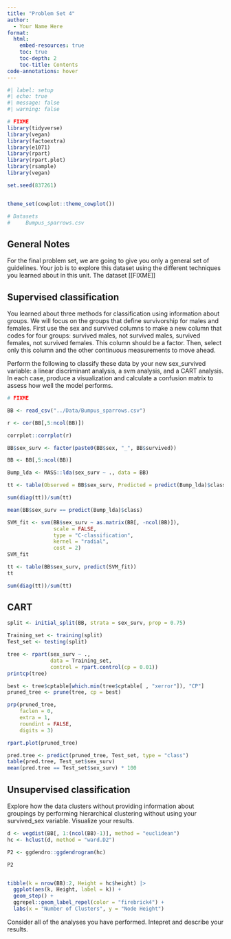 ```yaml
---
title: "Problem Set 4"
author:
  - Your Name Here
format: 
  html:
    embed-resources: true
    toc: true
    toc-depth: 2
    toc-title: Contents
code-annotations: hover
---
```



```r
#| label: setup
#| echo: true
#| message: false
#| warning: false

# FIXME
library(tidyverse)
library(vegan)
library(factoextra)
library(e1071)
library(rpart)
library(rpart.plot)
library(rsample)
library(vegan)

set.seed(837261)


theme_set(cowplot::theme_cowplot())

# Datasets
#     Bumpus_sparrows.csv

```

## General Notes

For the final problem set, we are going to give you only a general set of guidelines. Your job is to explore this dataset using the different techniques you learned about in this unit. The dataset [[FIXME]]   


## Supervised classification

You learned about three methods for classification using information about groups. We will focus on the groups that define survivorship for males and females. First use the sex and survived columns to make a new column that codes for four groups: survived males, not survived males, survived females, not survived females. This column should be a factor. Then, select only this column and the other continuous measurements to move ahead. 

Perform the following to classify these data by your new sex_survived variable: a linear discriminant analysis, a svm analysis, and a CART analysis. In each case, produce a visualization and calculate a confusion matrix to assess how well the model performs.


```r
# FIXME

BB <- read_csv("../Data/Bumpus_sparrows.csv")

r <- cor(BB[,5:ncol(BB)])

corrplot::corrplot(r)

BB$sex_surv <- factor(paste0(BB$sex, "_", BB$survived))

BB <- BB[,5:ncol(BB)]

Bump_lda <- MASS::lda(sex_surv ~ ., data = BB)

tt <- table(Observed = BB$sex_surv, Predicted = predict(Bump_lda)$class)

sum(diag(tt))/sum(tt)

mean(BB$sex_surv == predict(Bump_lda)$class)
```


```r

SVM_fit <- svm(BB$sex_surv ~ as.matrix(BB[, -ncol(BB)]), 
               scale = FALSE,
               type = "C-classification", 
               kernel = "radial",
               cost = 2)
SVM_fit

tt <- table(BB$sex_surv, predict(SVM_fit))
tt

sum(diag(tt))/sum(tt)
```

## CART

```r

split <- initial_split(BB, strata = sex_surv, prop = 0.75) 

Training_set <- training(split) 
Test_set <- testing(split)

tree <- rpart(sex_surv ~ .,
              data = Training_set,
              control = rpart.control(cp = 0.01))
printcp(tree)

best <- tree$cptable[which.min(tree$cptable[ , "xerror"]), "CP"]
pruned_tree <- prune(tree, cp = best)

prp(pruned_tree,
    faclen = 0,
    extra = 1,
    roundint = FALSE,
    digits = 3)

rpart.plot(pruned_tree)

pred.tree <- predict(pruned_tree, Test_set, type = "class")
table(pred.tree, Test_set$sex_surv)
mean(pred.tree == Test_set$sex_surv) * 100

```

## Unsupervised classification

Explore how the data clusters without providing information about groupings by performing hierarchical clustering without using your survived_sex variable. Visualize your results.

```r

d <- vegdist(BB[, 1:(ncol(BB)-1)], method = "euclidean")
hc <- hclust(d, method = "ward.D2")

P2 <- ggdendro::ggdendrogram(hc)

P2


tibble(k = nrow(BB):2, Height = hc$height) |> 
  ggplot(aes(k, Height, label = k)) +
  geom_step() +
  ggrepel::geom_label_repel(color = "firebrick4") +
  labs(x = "Number of Clusters", y = "Node Height")

```


Consider all of the analyses you have performed. Intepret and describe your results.

>




